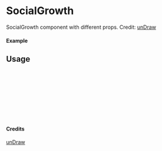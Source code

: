 
<Meta of={SocialGrowth} title="unDraw/SocialGrowth" />

# SocialGrowth

SocialGrowth component with different props.
Credit: [unDraw](https://undraw.co/illustrations)

#### Example

<Canvas of={SocialGrowth.Primary} />

## Usage

```ts
import { SocialGrowth } from "yadl-ui";

const Example = () => {
  return (
      <SocialGrowth />
  );
};

export default Example;
```

#### Credits
[unDraw](https://undraw.co/illustrations)
